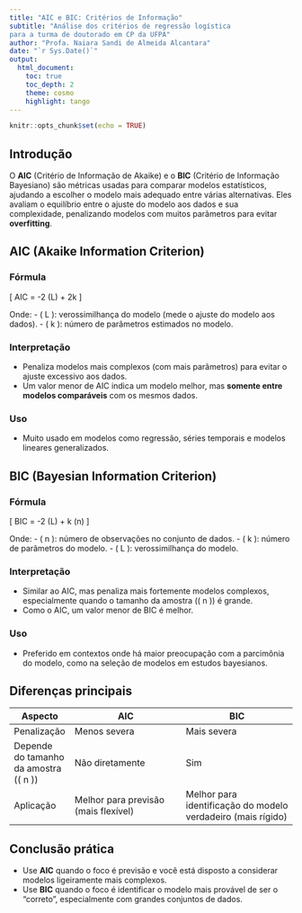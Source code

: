 ---
title: "AIC e BIC: Critérios de Informação"
subtitle: "Análise dos critérios de regressão logística
para a turma de doutorado em CP da UFPA"
author: "Profa. Naiara Sandi de Almeida Alcantara"
date: "`r Sys.Date()`"
output:
  html_document:
    toc: true
    toc_depth: 2
    theme: cosmo
    highlight: tango
---

```{r setup, include=FALSE}
knitr::opts_chunk$set(echo = TRUE)
```

## Introdução

O **AIC** (Critério de Informação de Akaike) e o **BIC** (Critério de Informação Bayesiano) são métricas usadas para comparar modelos estatísticos, ajudando a escolher o modelo mais adequado entre várias alternativas. Eles avaliam o equilíbrio entre o ajuste do modelo aos dados e sua complexidade, penalizando modelos com muitos parâmetros para evitar **overfitting**.

## AIC (Akaike Information Criterion)

### Fórmula

\[
AIC = -2 \ln(L) + 2k
\]

Onde:
- \( L \): verossimilhança do modelo (mede o ajuste do modelo aos dados).
- \( k \): número de parâmetros estimados no modelo.

### Interpretação
- Penaliza modelos mais complexos (com mais parâmetros) para evitar o ajuste excessivo aos dados.
- Um valor menor de AIC indica um modelo melhor, mas **somente entre modelos comparáveis** com os mesmos dados.

### Uso
- Muito usado em modelos como regressão, séries temporais e modelos lineares generalizados.

## BIC (Bayesian Information Criterion)

### Fórmula

\[
BIC = -2 \ln(L) + k \ln(n)
\]

Onde:
- \( n \): número de observações no conjunto de dados.
- \( k \): número de parâmetros do modelo.
- \( L \): verossimilhança do modelo.

### Interpretação
- Similar ao AIC, mas penaliza mais fortemente modelos complexos, especialmente quando o tamanho da amostra (\( n \)) é grande.
- Como o AIC, um valor menor de BIC é melhor.

### Uso
- Preferido em contextos onde há maior preocupação com a parcimônia do modelo, como na seleção de modelos em estudos bayesianos.

## Diferenças principais

| Aspecto            | **AIC**                              | **BIC**                              |
|---------------------|--------------------------------------|--------------------------------------|
| Penalização         | Menos severa                        | Mais severa                          |
| Depende do tamanho da amostra (\( n \)) | Não diretamente                       | Sim                                  |
| Aplicação           | Melhor para previsão (mais flexível)| Melhor para identificação do modelo verdadeiro (mais rígido) |

## Conclusão prática

- Use **AIC** quando o foco é previsão e você está disposto a considerar modelos ligeiramente mais complexos.
- Use **BIC** quando o foco é identificar o modelo mais provável de ser o "correto", especialmente com grandes conjuntos de dados.



